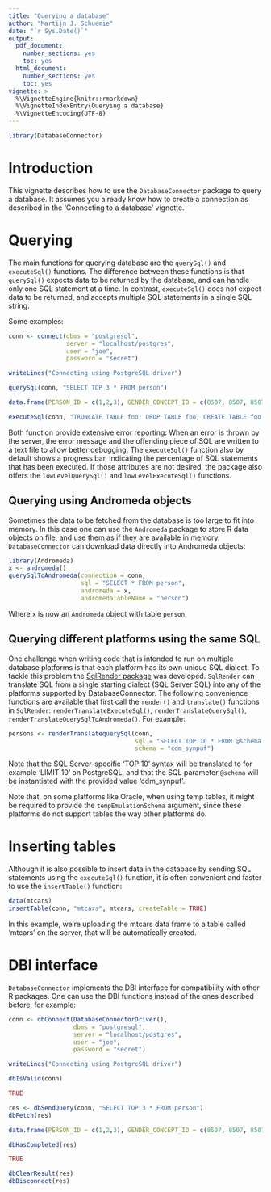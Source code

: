 ---
title: "Querying a database"
author: "Martijn J. Schuemie"
date: "`r Sys.Date()`"
output:
  pdf_document:
    number_sections: yes
    toc: yes
  html_document:
    number_sections: yes
    toc: yes
vignette: >
  %\VignetteEngine{knitr::rmarkdown}
  %\VignetteIndexEntry{Querying a database}
  %\VignetteEncoding{UTF-8}    
---

```{r, echo = FALSE, message = FALSE}
library(DatabaseConnector)
```

# Introduction

This vignette describes how to use the `DatabaseConnector` package to query a database. It assumes you  already know how to create a connection as described in the 'Connecting to a database' vignette.


# Querying

The main functions for querying database are the `querySql()` and `executeSql()` functions. The difference between these functions is that `querySql()` expects data to be returned by the database, and can handle only one SQL statement at a time. In contrast, `executeSql()` does not expect data to be returned, and accepts multiple SQL statements in a single SQL string. 

Some examples:

```{r eval=FALSE}
conn <- connect(dbms = "postgresql",
                server = "localhost/postgres",
                user = "joe",
                password = "secret")
```
```{r echo=FALSE}
writeLines("Connecting using PostgreSQL driver")
```

```{r eval=FALSE}
querySql(conn, "SELECT TOP 3 * FROM person")
```
```{r echo=FALSE}
data.frame(PERSON_ID = c(1,2,3), GENDER_CONCEPT_ID = c(8507, 8507, 8507), YEAR_OF_BIRTH = c(1975, 1976, 1977))
```

```{r eval=FALSE}
executeSql(conn, "TRUNCATE TABLE foo; DROP TABLE foo; CREATE TABLE foo (bar INT);")
```

Both function provide extensive error reporting: When an error is thrown by the server, the error message and the offending piece of SQL are written to a text file to allow better debugging. The `executeSql()` function also by default shows a progress bar, indicating the percentage of SQL statements that has been executed. If those attributes are not desired, the package also offers the `lowLevelQuerySql()` and `lowLevelExecuteSql()` functions.


## Querying using Andromeda objects

Sometimes the data to be fetched from the database is too large to fit into memory. In this case one can use the `Andromeda` package to store R data objects on file, and use them as if they are available in memory. `DatabaseConnector` can download data directly into Andromeda objects:

```{r eval=FALSE}
library(Andromeda)
x <- andromeda()
querySqlToAndromeda(connection = conn, 
                    sql = "SELECT * FROM person", 
                    andromeda = x, 
                    andromedaTableName = "person")
```

Where `x` is now an `Andromeda` object with table `person`. 

## Querying different platforms using the same SQL

One challenge when writing code that is intended to run on multiple database platforms is that each platform has its own unique SQL dialect. To tackle this problem the [SqlRender package](https://ohdsi.github.io/SqlRender/) was developed. `SqlRender` can translate SQL from a single starting dialect (SQL Server SQL) into any of the platforms supported by DatabaseConnector. The following convenience functions are available that first call the `render()` and `translate()` functions in `SqlRender`: `renderTranslateExecuteSql()`, `renderTranslateQuerySql()`, `renderTranslateQuerySqlToAndromeda()`. For example:

```{r eval=FALSE}
persons <- renderTranslatequerySql(conn, 
                                   sql = "SELECT TOP 10 * FROM @schema.person",
                                   schema = "cdm_synpuf")
```
Note that the SQL Server-specific 'TOP 10' syntax will be translated to for example 'LIMIT 10' on PostgreSQL, and that the SQL parameter `@schema` will be instantiated with the provided value 'cdm_synpuf'.

Note that, on some platforms like Oracle, when using temp tables, it might be required to provide the `tempEmulationSchema` argument, since these platforms do not support tables the way other platforms do. 

# Inserting tables

Although it is also possible to insert data in the database by sending SQL statements using the `executeSql()` function, it is often convenient and faster to use the `insertTable()` function:

```{r eval=FALSE}
data(mtcars)
insertTable(conn, "mtcars", mtcars, createTable = TRUE)
```

In this example, we're uploading the mtcars data frame to a table called 'mtcars' on the server, that will be automatically created.

# DBI interface

`DatabaseConnector` implements the DBI interface for compatibility with other R packages. One can use the DBI functions instead of the ones described before, for example:

```{r eval=FALSE}
conn <- dbConnect(DatabaseConnectorDriver(), 
                  dbms = "postgresql",
                  server = "localhost/postgres",
                  user = "joe",
                  password = "secret")
```
```{r echo=FALSE}
writeLines("Connecting using PostgreSQL driver")
```
```{r eval=FALSE}
dbIsValid(conn)
```
```{r echo=FALSE}
TRUE
```
```{r eval=FALSE}
res <- dbSendQuery(conn, "SELECT TOP 3 * FROM person")
dbFetch(res)
```
```{r echo=FALSE}
data.frame(PERSON_ID = c(1,2,3), GENDER_CONCEPT_ID = c(8507, 8507, 8507), YEAR_OF_BIRTH = c(1975, 1976, 1977))
```
```{r eval=FALSE}
dbHasCompleted(res)
```
```{r echo=FALSE}
TRUE
```
```{r eval=FALSE}
dbClearResult(res)
dbDisconnect(res)
```

